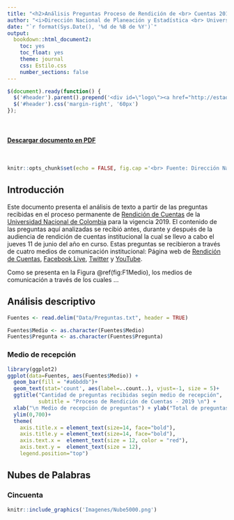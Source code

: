 ```yaml
---
title: "<h2>Análisis Preguntas Proceso de Rendición de <br> Cuentas 2019</h2>"
author: "<i>Dirección Nacional de Planeación y Estadística <br> Universidad Nacional de Colombia</i>"
date: "`r format(Sys.Date(), '%d de %B de %Y')`"
output: 
  bookdown::html_document2:
    toc: yes
    toc_float: yes
    theme: journal
    css: Estilo.css
    number_sections: false
---
```


```js
$(document).ready(function() {
  $('#header').parent().prepend('<div id=\"logo\"><a href="http://estadisticas.unal.edu.co/home/" target="_blank"><img src=\"https://estadisticaun.github.io/BoletinAmazonia/img/logoUNAL.jpg\" style=\"position:absolute; top:0; right:0; padding:37px; height:120px\"></div>');
  $('#header').css('margin-right', '60px')
});
```


<br>
<h4><DIV ALIGN="right"><a href="https://github.com/estadisticaun/Rcuentas/raw/master/RC_PDF.pdf">Descargar documento en PDF</a></DIV></h4>
<br>



```r
knitr::opts_chunk$set(echo = FALSE, fig.cap ='<br> Fuente: Dirección Nacional de Planeación y Estadística', fig.show='hold')
```


## Introducción

Este documento presenta el análisis de texto a partir de las preguntas recibidas en el proceso permanente de [Rendición de Cuentas](http://launalcuenta.unal.edu.co/) de la [Universidad Nacional de Colombia](https://unal.edu.co) para la vigencia 2019. El contenido de las preguntas aquí analizadas se recibió antes, durante y después de la audiencia de rendición de cuentas institucional la cual se llevo a cabo el jueves 11 de junio del año en curso. Estas preguntas se recibieron a través de cuatro medios de comunicación institucional: Página web de [Rendición de Cuentas](http://launalcuenta.unal.edu.co/), [Facebook Live](https://www.facebook.com/UNALOficial/), [Twitter](https://twitter.com/unaloficial?lang=es) y [YouTube](https://www.youtube.com/channel/UC1wJbI-Z0U24G-H_64SSNPg).

Como se presenta en la Figura \@ref(fig:F1Medio), los medios de comunicación a través de los cuales ...


## Análisis descriptivo

```r
Fuentes <- read.delim("Data/Preguntas.txt", header = TRUE)

Fuentes$Medio <- as.character(Fuentes$Medio)
Fuentes$Pregunta <- as.character(Fuentes$Pregunta)
```



### Medio de recepción



```r

library(ggplot2)
ggplot(data=Fuentes, aes(Fuentes$Medio)) +
  geom_bar(fill = "#a6bddb")+
  geom_text(stat='count', aes(label=..count..), vjust=-1, size = 5)+
  ggtitle("Cantidad de preguntas recibidas según medio de recepción", 
          subtitle = "Proceso de Rendición de Cuentas - 2019 \n") +
  xlab("\n Medio de recepción de preguntas") + ylab("Total de preguntas \n") +
  ylim(0,700)+
  theme(
    axis.title.x = element_text(size=14, face="bold"),
    axis.title.y = element_text(size=14, face="bold"),
    axis.text.x =  element_text(size = 12, color = "red"),
    axis.text.y =  element_text(size = 12),
    legend.position="top")

```

## Nubes de Palabras

### Cincuenta

```r
knitr::include_graphics('Imagenes/Nube5000.png')
```
